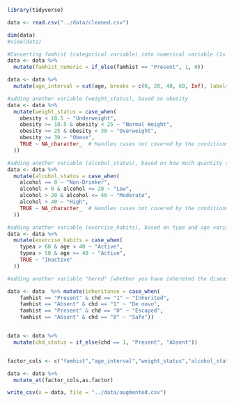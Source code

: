 ```r
library(tidyverse)
```

```r
data <- read.csv("../data/cleaned.csv")
```

```r
dim(data)
#view(data)
```

```r

#Converting famhist (categorical variable) into numerical variable (1= present, 0 =absent)
data <- data %>%
  mutate(famhist_numeric = if_else(famhist == "Present", 1, 0))
```

```r

data <- data %>%
  mutate(age_interval = cut(age, breaks = c(0, 20, 40, 60, Inf), labels = c("0-20", "20-40", "40-60", "60+")))
```

```r

#adding another variable (weight_status), based on obesity
data <- data %>%
  mutate(weight_status = case_when(
    obesity < 18.5 ~ "Underweight",
    obesity >= 18.5 & obesity < 25 ~ "Normal Weight",
    obesity >= 25 & obesity < 30 ~ "Overweight",
    obesity >= 30 ~ "Obese",
    TRUE ~ NA_character_  # Handles cases not covered by the conditions
  ))
```

```r
#adding another variable (alcohol_status), based on how much quantity someone drinks alcohol
data <- data %>%
  mutate(alcohol_status = case_when(
    alcohol == 0 ~ "Non-Drinker",
    alcohol > 0 & alcohol <= 20 ~ "Low",
    alcohol > 20 & alcohol <= 40 ~ "Moderate",
    alcohol > 40 ~ "High",
    TRUE ~ NA_character_  # Handles cases not covered by the conditions
  ))

```

```r
#adding another variable (exercise_habits), based on type and age variable
data <- data %>%
  mutate(exercise_habits = case_when(
    typea > 60 & age < 40 ~ "Active",
    typea > 50 & age >= 40 ~ "Active",
    TRUE ~ "Inactive"
  ))
```

```r
#adding another variable "hered" (whether you have inhereted the disease or not etc)

data <- data  %>% mutate(inheritance = case_when(
    famhist == "Present" & chd == "1" ~ "Inherited",
    famhist == "Absent" & chd == "1" ~ "De novo",
    famhist == "Present" & chd == "0" ~ "Escaped",
    famhist == "Absent" & chd == "0" ~ "Safe"))


data <- data %>% 
  mutate(chd_status = if_else(chd == 1, "Present", "Absent"))


factor_cols <- c("famhist","age_interval","weight_status","alcohol_status","exercise_habits","inheritance","chd_status")

data <- data %>% 
  mutate_at(factor_cols,as.factor)

```

```r
write_csv(x = data, file = "../data/augmented.csv")
```

